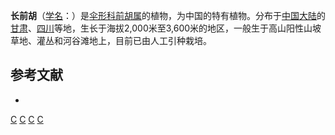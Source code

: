 {{NoteTA|G1=LS}}
{{Speciesbox 
| genus = Peucedanum
| species = turgeniifolium
| authority = Wolff
}}

'''长前胡'''（[[学名|学名]]：{{lang|la|''Peucedanum turgeniifolium''}}）是[[伞形科|伞形科]][[前胡属|前胡属]]的植物，为中国的特有植物。分布于[[中国大陆|中国大陆]]的[[甘肃|甘肃]]、[[四川|四川]]等地，生长于海拔2,000米至3,600米的地区，一般生于高山阳性山坡草地、灌丛和河谷滩地上，目前已由人工引种栽培。

== 参考文献 ==
<div class="references-small">
* {{cite web| url =http://www.bioinfo.cn/db05/KmzwSpecies.php?action=view&id=23072| title =长前胡| work =《中国高等植物数据库全库》| publisher =中国科学院微生物研究所| author =昆明植物研究所| accessdate =2009-02-25| deadurl =yes| archiveurl =https://web.archive.org/web/20160305000131/http://www.bioinfo.cn/db05/KmzwSpecies.php?action=view&id=23072| archivedate =2016-03-05}}
</div>
{{Taxonbar}}

[[Category:前胡属|C]]
[[Category:中國特有植物|C]]
[[Category:甘肃植物|C]]
[[Category:四川植物|C]]
